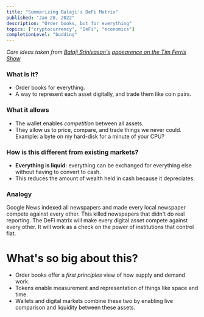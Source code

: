 ```yaml
---
title: "Summarizing Balaji's DeFi Matrix"
published: "Jan 28, 2022"
description: "Order books, but for everything"
topics: ["cryptocurrency", "DeFi", "economics"]
completionLevel: "budding"
---
```


*Core ideas taken from [Balaji Srinivasan's](https://twitter.com/balajis) [appearence on the Tim Ferris Show](https://www.youtube.com/watch?v=BKfnj9SrzCY)*

### What is it?
- Order books for everything.
- A way to represent each asset digitally, and trade them like coin pairs.

### What it allows
- The wallet enables *competition* between all assets.
- They allow us to price, compare, and trade things we never could. Example: a byte on my hard-disk for a minute of your CPU?

### How is this different from existing markets?
- **Everything is liquid:** everything can be exchanged for everything else without having to convert to cash.
- This reduces the amount of wealth held in cash because it depreciates.

### Analogy
Google News indexed all newspapers and made every local newspaper compete against every other. This killed newspapers that didn't do real reporting. The DeFi matrix will make every digital asset compete against every other. It will work as a check on the power of institutions that control fiat.

# What's so big about this?

- Order books offer a *first principles* view of how supply and demand work.
- Tokens enable measurement and representation of things like space and time.
- Wallets and digital markets combine these two by enabling live comparison and liquidity between these assets.
